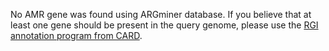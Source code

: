 No AMR gene was found using ARGminer database. If you believe that at least one gene should be present in the query genome, please use the [RGI annotation program from CARD](https://card.mcmaster.ca/analyze/rgi).